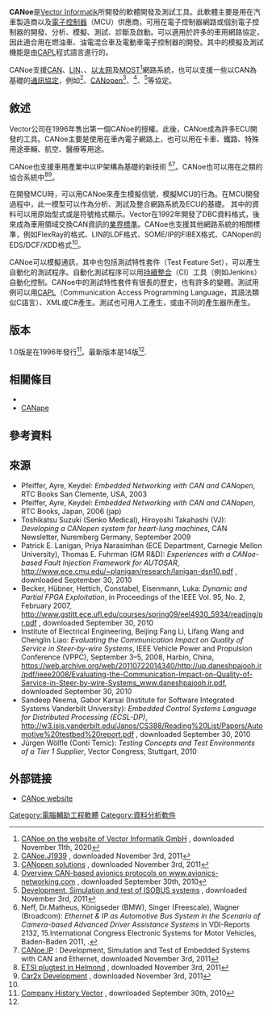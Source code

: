 {{for|英文為Canoe的小艇|划艇}}
{{Onesource|time=2020-12-22T14:54:35+00:00}}
{{Infobox software
| name                   = CANoe
| logo                   = 
| screenshot             = 
| caption                = 
| collapsible            = 
| author                 = 
| developer              = [[Vector_Informatik|Vector Informatik]]
| released               = {{Start date and age|1996}}
| discontinued           = 
| latest release version = 14
| latest release date    = {{Start date and age|2020|10}}
| latest preview version = 
| latest preview date    = 
| programming language   = 
| operating system       = Windows 10, 8, 7, Vista, XP
| platform               = 
| size                   = 
| language               = 
| status                 = 
| genre                  = 
| license                = [[专有软件|专有软件]]
| website                = {{URL|vector.com/canoe/}}
}}

'''CANoe'''是[[Vector_Informatik|Vector Informatik]]所開發的軟體開發及測試工具。此軟體主要是用在汽車製造商以及[[電子控制器|電子控制器]]（MCU）供應商，可用在電子控制器網路或個別電子控制器的開發、分析、模擬、測試、診斷及啟動。可以適用於許多的車用網路協定，因此適合用在燃油車、油電混合車及電動車電子控制器的開發。其中的模擬及測試機能是由[[CAPL|CAPL]]程式語言進行的。

CANoe支援[[控制器區域網路|CAN]]、[[LIN|LIN]]、{{le|FlexRay|FlexRay}}、[[以太网|以太网]]及[[MOST|MOST]]<ref name="CPage">[http://www.vector.com/vi_canoe_en.html CANoe on the website of Vector Informatik GmbH] {{Wayback|url=http://www.vector.com/vi_canoe_en.html |date=20180827194715 }}, downloaded November 11th, 2020</ref>網路系統，也可以支援一些以CAN為基礎的[[通訊協定|通訊協定]]，例如{{le|J1939|J1939}}<ref>[http://www.vector.com/vi_canoe_j1939_en.html CANoe.J1939] {{Wayback|url=http://www.vector.com/vi_canoe_j1939_en.html |date=20160529102520 }}, downloaded November 3rd, 2011</ref>、[[CANopen|CANopen]]<ref name="CANopen">[http://www.canopen-solutions.com/canopen_index_en.html CANopen solutions] {{Wayback|url=http://www.canopen-solutions.com/canopen_index_en.html |date=20181004065242 }}, downloaded November 3rd, 2011</ref>、{{le|ARINC 825|ARINC 825}}<ref name="aero">[http://www.avionics-networking.com/av_protocols_en.html Overview CAN-based avionics protocols on www.avionics-networking.com] {{Wayback|url=http://www.avionics-networking.com/av_protocols_en.html |date=20190426152511 }}, downloaded September 30th, 2010</ref>、{{le|ISO 11783||ISO 11783}}<ref>[http://www.vector.com/vi_canoe_iso11783_en.html Development, Simulation and test of ISOBUS systems] {{Wayback|url=http://www.vector.com/vi_canoe_iso11783_en.html |date=20180820001857 }}, downloaded November 3rd, 2011</ref>等協定。

== 敘述 ==
Vector公司在1996年售出第一個CANoe的授權。此後，CANoe成為許多ECU開發的工具。CANoe主要是使用在車內電子網路上，也可以用在卡車、鐵路、特殊用途車輛、航空、醫療等用途。

CANoe也支援車用產業中以IP架構為基礎的新技術 
<ref>Neff, Dr.Matheus, Königseder (BMW), Singer (Freescale), Wagner (Broadcom): ''Ethernet & IP as Automotive Bus System in the Scenario of Camera-based Advanced Driver Assistance Systems'' in VDI-Reports 2132, 15.International Congress Electronic Systems for Motor Vehicles, Baden-Baden 2011, {{ISBN|978-3-18-092132-7}}.</ref><ref>[https://www.vector.com/vi_canoe_ip_en.html CANoe.IP] {{Wayback|url=https://www.vector.com/vi_canoe_ip_en.html |date=20120406183111 }}: Development, Simulation and Test of Embedded Systems with CAN and Ethernet, downloaded November 3rd, 2011</ref>。CANoe也可以用在{{le|車輛通訊系統|Vehicular communication systems|V2X}}之類的協合系統中<ref>[http://www.ecomove-project.eu/news-events/news/ecomove-joining-etsi-plugtest-in-helmond/ ETSI plugtest in Helmond] {{Wayback|url=http://www.ecomove-project.eu/news-events/news/ecomove-joining-etsi-plugtest-in-helmond/ |date=20190327101253 }}, downloaded November 3rd, 2011</ref><ref>[https://www.vector.com/vi_car2x_solutions_en.html Car2x Development] {{Wayback|url=https://www.vector.com/vi_car2x_solutions_en.html |date=20160923153029 }}, downloaded November 3rd, 2011</ref>。

在開發MCU時，可以用CANoe來產生模擬信號，模擬MCU的行為。在MCU開發過程中，此一模型可以作為分析、測試及整合網路系統及ECU的基礎。
其中的資料可以用原始型式或是符號格式顯示。Vector在1992年開發了DBC資料格式，後來成為車用領域交換CAN資訊的[[業界標準|業界標準]]。CANoe也支援其他網路系統的相關標準，例如FlexRay的{{le|FIBEX|FIBEX}}格式、LIN的LDF格式、SOME/IP的FIBEX格式、CANopen的EDS/DCF/XDD格式<ref name="CANopen"/>。

CANoe可以模擬通訊，其中也包括測試特性套件（Test Feature Set），可以產生自動化的測試程序。自動化測試程序可以用[[持續整合|持續整合]]（CI）工具（例如Jenkins）自動化控制。CANoe中的測試特性套件有很長的歷史，也有許多的變體。測試用例可以用[[CAPL|CAPL]]（Communication Access Programming Language，其語法類似C語言）、XML或C#產生。測試也可用人工產生，或由不同的產生器所產生。

== 版本 ==
1.0版是在1996年發行<ref name="VectorHistory">[http://www.vector.com/vi_company_history_en.html Company History Vector] {{Wayback|url=http://www.vector.com/vi_company_history_en.html |date=20101211144319 }}, downloaded September 30th, 2010</ref>。最新版本是14版<ref name="CPage" />.

== 相關條目 ==
* {{le|CANalyzer|CANalyzer}}
* [[CANape|CANape]]

== 參考資料 ==
{{reflist}}

==來源==
* Pfeiffer, Ayre, Keydel: ''Embedded Networking with CAN and CANopen'', RTC Books San Clemente, USA, 2003
* Pfeiffer, Ayre, Keydel: ''Embedded Networking with CAN and CANopen'', RTC Books, Japan, 2006 (jap)
* Toshikatsu Suzuki (Senko Medical), Hiroyoshi Takahashi (VJ): ''Developing a CANopen system for heart-lung machines'', CAN Newsletter, Nuremberg Germany, September 2009
* Patrick E. Lanigan, Priya Narasimhan (ECE Department, Carnegie Mellon University), Thomas E. Fuhrman (GM R&D): ''Experiences with a CANoe-based Fault Injection Framework for AUTOSAR'', [http://www.ece.cmu.edu/~planigan/research/lanigan-dsn10.pdf http://www.ece.cmu.edu/~planigan/research/lanigan-dsn10.pdf] {{Wayback|url=http://www.ece.cmu.edu/~planigan/research/lanigan-dsn10.pdf |date=20120302181200 }}, downloaded September 30, 2010
* Becker, Hübner, Hettich, Constabel, Eisenmann, Luka: ''Dynamic and Partial FPGA Exploitation'', in Proceedings of the IEEE  Vol. 95, No. 2, February 2007, [http://www.gstitt.ece.ufl.edu/courses/spring09/eel4930_5934/reading/pr.pdf http://www.gstitt.ece.ufl.edu/courses/spring09/eel4930_5934/reading/pr.pdf] {{Wayback|url=http://www.gstitt.ece.ufl.edu/courses/spring09/eel4930_5934/reading/pr.pdf |date=20120313055640 }}, downloaded September 30, 2010
* Institute of Electrical Engineering, Beijing Fang Li, Lifang Wang and Chenglin Liao: ''Evaluating the Communication Impact on Quality of Service in Steer-by-wire Systems'', IEEE Vehicle Power and Propulsion Conference (VPPC), September 3–5, 2008, Harbin, China, [https://web.archive.org/web/20110722014340/http://up.daneshpajooh.ir/pdf/ieee2008/Evaluating-the-Communication-Impact-on-Quality-of-Service-in-Steer-by-wire-Systems_www.daneshpajooh.ir.pdf https://web.archive.org/web/20110722014340/http://up.daneshpajooh.ir/pdf/ieee2008/Evaluating-the-Communication-Impact-on-Quality-of-Service-in-Steer-by-wire-Systems_www.daneshpajooh.ir.pdf], downloaded September 30, 2010
* Sandeep Neema, Gabor Karsai (Institute for Software Integrated Systems Vanderbilt University): ''Embedded Control Systems Language for Distributed Processing (ECSL-DP)'', [http://w3.isis.vanderbilt.edu/Janos/CS388/Reading%20List/Papers/Automotive%20testbed%20report.pdf http://w3.isis.vanderbilt.edu/Janos/CS388/Reading%20List/Papers/Automotive%20testbed%20report.pdf] {{Wayback|url=http://w3.isis.vanderbilt.edu/Janos/CS388/Reading%20List/Papers/Automotive%20testbed%20report.pdf |date=20110720105952 }}, downloaded September 30, 2010
* Jürgen Wölfle (Conti Temic): ''Testing Concepts and Test Environments of a Tier 1 Supplier'', Vector Congress, Stuttgart, 2010

== 外部链接 ==
*[http://www.vector.com/vi_canoe_en.html CANoe website] {{Wayback|url=http://www.vector.com/vi_canoe_en.html |date=20180827194715 }}

{{DEFAULTSORT:Canoe}}
[[Category:電腦輔助工程軟體|Category:電腦輔助工程軟體]]
[[Category:資料分析軟件|Category:資料分析軟件]]